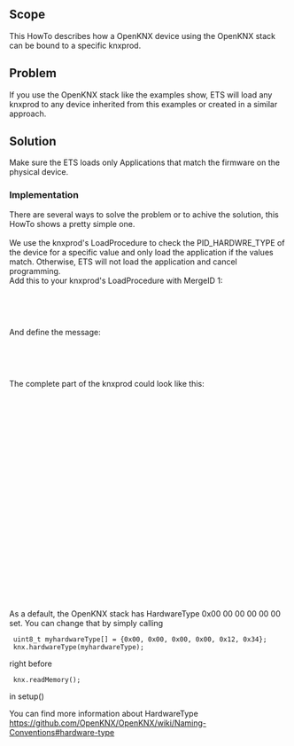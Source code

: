 == Scope ==
This HowTo describes how a OpenKNX device using the OpenKNX stack can be bound to a specific knxprod.<br>

== Problem ==
If you use the OpenKNX stack like the examples show, ETS will load any knxprod to any device inherited from this examples or created in a similar approach.

== Solution ==
Make sure the ETS loads only Applications that match the firmware on the physical device.

=== Implementation ===
There are several ways to solve the problem or to achive the solution, this HowTo shows a pretty simple one.<br><br>
We use the knxprod's LoadProcedure to check the PID_HARDWRE_TYPE of the device for a specific value and only load the application if the values match. Otherwise, ETS will not load the application and cancel programming.<br>
Add this to your knxprod's LoadProcedure with MergeID 1:

  <LdCtrlCompareProp InlineData="000000001234" ObjIdx="0" PropId="78">
    <OnError Cause="CompareMismatch" MessageRef="M-00FA_A-0000-00-0000_M-1" />
  </LdCtrlCompareProp>

And define the message:

  <Messages>
    <Message Id="M-00FA_A-0000-00-0000_M-1" Name="EM_APmismatch" Text="This application program can only be used for device 1234." />
  </Messages>

The complete part of the knxprod could look like this:
  <LoadProcedures>
    <LoadProcedure MergeId="1">
      <LdCtrlCompareProp InlineData="000000001234" ObjIdx="0" PropId="78">
        <OnError Cause="CompareMismatch" MessageRef="M-00FA_A-0000-00-0000_M-1" />
      </LdCtrlCompareProp>
    </LoadProcedure>
    <LoadProcedure MergeId="2">
      <LdCtrlRelSegment LsmIdx="4" Size="0" Mode="1" Fill="0" AppliesTo="full" />
      <LdCtrlRelSegment LsmIdx="4" Size="0" Mode="0" Fill="0" AppliesTo="par" />
    </LoadProcedure>
    <LoadProcedure MergeId="4">
      <LdCtrlWriteRelMem ObjIdx="4" Offset="0" Size="0" Verify="true" AppliesTo="full,par" />
    </LoadProcedure>
    <LoadProcedure MergeId="7">
      <LdCtrlLoadImageProp ObjIdx="1" PropId="27" />
      <LdCtrlLoadImageProp ObjIdx="2" PropId="27" />
      <LdCtrlLoadImageProp ObjIdx="3" PropId="27" />
      <LdCtrlLoadImageProp ObjIdx="4" PropId="27" />
    </LoadProcedure>
  </LoadProcedures>
  <Messages>
      <Message Id="M-00FA_A-0000-00-0000_M-1" Name="EM_APmismatch" Text="This application program can only be used for device 1234." />
  </Messages>

As a default, the OpenKNX stack has HardwareType 0x00 00 00 00 00 00 set.
You can change that by simply calling

  uint8_t myhardwareType[] = {0x00, 0x00, 0x00, 0x00, 0x12, 0x34};
  knx.hardwareType(myhardwareType);

right before

  knx.readMemory();

in setup()  

You can find more information about HardwareType https://github.com/OpenKNX/OpenKNX/wiki/Naming-Conventions#hardware-type